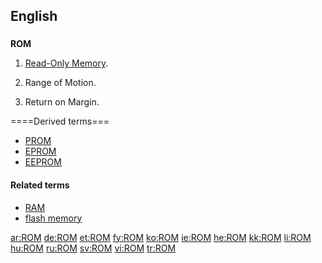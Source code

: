 {{see|rom|Rom|room}}

==English==

==={{acronym}}===
'''ROM'''

# {{electronics}} [[read-only memory|Read-Only Memory]].
# {{medical}} Range of Motion.
# {{finance}} Return on Margin.

====Derived terms===
*[[PROM]]
*[[EPROM]]
*[[EEPROM]]

====Related terms====
*[[RAM]]
*[[flash memory]]

[[ar:ROM]]
[[de:ROM]]
[[et:ROM]]
[[fy:ROM]]
[[ko:ROM]]
[[ie:ROM]]
[[he:ROM]]
[[kk:ROM]]
[[li:ROM]]
[[hu:ROM]]
[[ru:ROM]]
[[sv:ROM]]
[[vi:ROM]]
[[tr:ROM]]